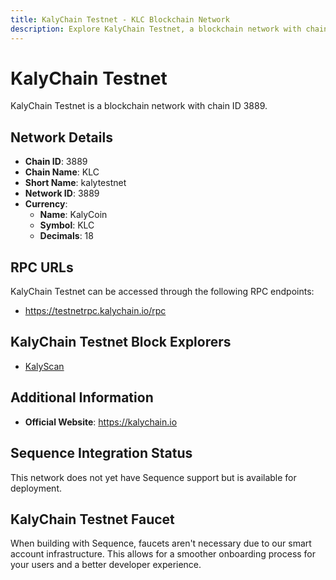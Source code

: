 ```yaml
--- 
title: KalyChain Testnet - KLC Blockchain Network
description: Explore KalyChain Testnet, a blockchain network with chain ID 3889. Learn about its native currency, KalyCoin, and how to interact with the network.
---
```


# KalyChain Testnet

KalyChain Testnet is a blockchain network with chain ID 3889.

## Network Details

- **Chain ID**: 3889
- **Chain Name**: KLC
- **Short Name**: kalytestnet
- **Network ID**: 3889
- **Currency**: 
  - **Name**: KalyCoin
  - **Symbol**: KLC
  - **Decimals**: 18

## RPC URLs

KalyChain Testnet can be accessed through the following RPC endpoints:

- https://testnetrpc.kalychain.io/rpc

## KalyChain Testnet Block Explorers

- [KalyScan](https://testnet.kalyscan.io)

## Additional Information

- **Official Website**: https://kalychain.io

## Sequence Integration Status

This network does not yet have Sequence support but is available for deployment.

## KalyChain Testnet Faucet

When building with Sequence, faucets aren't necessary due to our smart account infrastructure. This allows for a smoother onboarding process for your users and a better developer experience.
